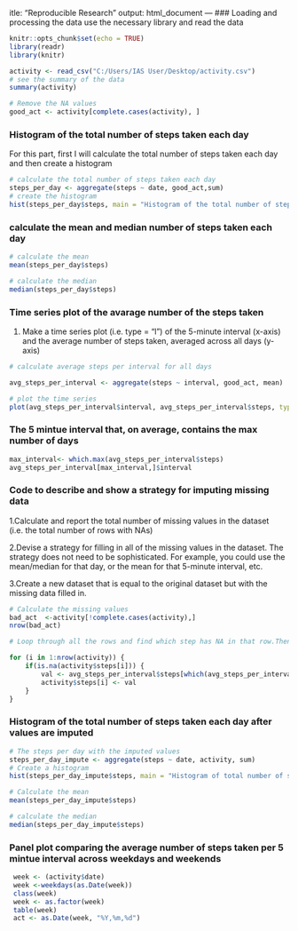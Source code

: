 itle: "Reproducible Research"
output: html_document
---
### Loading and processing the data
use the necessary library and read the data
```r

knitr::opts_chunk$set(echo = TRUE) 
library(readr)
library(knitr)

activity <- read_csv("C:/Users/IAS User/Desktop/activity.csv")
# see the summary of the data
summary(activity)
```

```r
# Remove the NA values 
good_act <- activity[complete.cases(activity), ]

```
### Histogram of the total number of steps taken each day
For this part, first I will calculate the total number of steps taken each day and then create a histogram
```r
# calculate the total number of steps taken each day
steps_per_day <- aggregate(steps ~ date, good_act,sum)
# create the histogram 
hist(steps_per_day$steps, main = "Histogram of the total number of steps taken each day", col = "green", xlab = "Steps per day")
```

### calculate the mean and median number of steps taken each day
```r
# calculate the mean
mean(steps_per_day$steps)
```

```r
# calculate the median
median(steps_per_day$steps)
```
### Time series plot of the avarage number of the steps taken
1. Make a time series plot (i.e. type = “l”) of the 5-minute interval (x-axis) and the average number of steps taken, averaged across all days (y-axis)
```r

# calculate average steps per interval for all days

avg_steps_per_interval <- aggregate(steps ~ interval, good_act, mean)

# plot the time series
plot(avg_steps_per_interval$interval, avg_steps_per_interval$steps, type='l', col=3, main="The average number of steps taken by interval", xlab=" Time intervals", ylab="Average number of steps")
```

### The 5 mintue interval that, on average, contains the max number of days 
```r
max_interval<- which.max(avg_steps_per_interval$steps)
avg_steps_per_interval[max_interval,]$interval
```
### Code to describe and show a strategy for imputing missing data
1.Calculate and report the total number of missing values in the dataset (i.e. the total number of rows with NAs)

2.Devise a strategy for filling in all of the missing values in the dataset. The strategy does not need to be sophisticated. For example, you could use the mean/median for that day, or the mean for that 5-minute interval, etc.

3.Create a new dataset that is equal to the original dataset but with the missing data filled in.


```r
# Calculate the missing values
bad_act  <-activity[!complete.cases(activity),]
nrow(bad_act)
```


```r
# Loop through all the rows and find which step has NA in that row.Then identify the avg steps for that interval in avg_steps_per_interval and substitute the NA value with that value 

for (i in 1:nrow(activity)) {
    if(is.na(activity$steps[i])) {
        val <- avg_steps_per_interval$steps[which(avg_steps_per_interval$interval == activity$interval[i])]
        activity$steps[i] <- val 
    }
}
```
### Histogram of the total number of steps taken each day after values are imputed

```r
# The steps per day with the imputed values
steps_per_day_impute <- aggregate(steps ~ date, activity, sum)
# Create a histogram 
hist(steps_per_day_impute$steps, main = "Histogram of total number of steps per day (IMPUTED)", xlab = "Steps per day", col="green")
```

```r
# Calculate the mean 
mean(steps_per_day_impute$steps)
```
```r
# calculate the median
median(steps_per_day_impute$steps)
```
### Panel plot comparing the average number of steps taken per 5 mintue interval across weekdays and weekends

```r
 week <- (activity$date)
 week <-weekdays(as.Date(week))
 class(week)
 week <- as.factor(week)
 table(week)
 act <- as.Date(week, "%Y,%m,%d")
 
 

```

